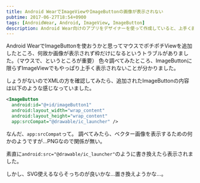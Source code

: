 ```yaml
---
title: Android WearでImageViewやImageButtonの画像が表示されない
pubtime: 2017-06-27T18:54+0900
tags: [AndroidWear, Android, ImageView, ImageButton]
description: Android Wear向けのアプリをデザイナーを使って作成していると、上手く画像を表示出来無い問題への対処方法です。
---
```


Android WearでImageButtonを使おうかと思ってマウスでポチポチViewを追加したところ、何故か画像が表示されず枠だけになるというトラブルがありました。（マウスで、というところが重要）
色々調べてみたところ、ImageButtonに限らずImageViewでもやっぱり上手く表示されないことが分かりました。

しょうがないのでXMLの方を確認してみたら、追加されたImageButtonの内容は以下のような感じなっていました。
``` xml
<ImageButton
  android:id="@+id/imageButton1"
  android:layout_width="wrap_content"
  android:layout_height="wrap_content"
  app:srcCompat="@drawable/ic_launcher" />
```

なんだ、`app:srcCompat`って。
調べてみたら、ベクター画像を表示するための何かのようですが…PNGなので関係が無い。

素直に`android:src="@drawable/ic_launcher"`のように書き換えたら表示されました。

しかし、SVG使えるならそっちのが良いかな…置き換えようかな…。
